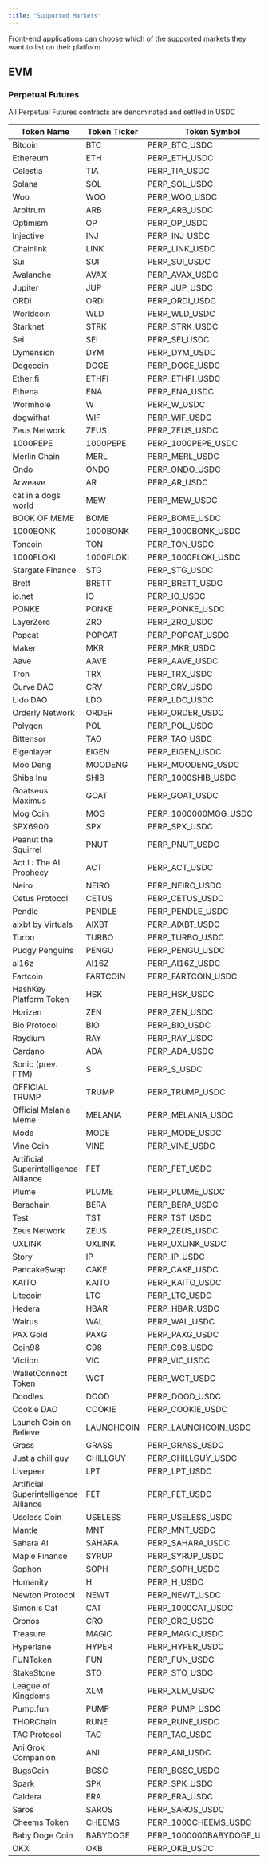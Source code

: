 ```yaml
---
title: "Supported Markets"
---
```


<Note>
  Front-end applications can choose which of the supported markets they want to list on their
  platform
</Note>

## EVM

### Perpetual Futures

<Note>All Perpetual Futures contracts are denominated and settled in USDC</Note>

| Token Name                            | Token Ticker | Token Symbol              |
| ------------------------------------- | ------------ | ------------------------- |
| Bitcoin                               | BTC          | PERP_BTC_USDC             |
| Ethereum                              | ETH          | PERP_ETH_USDC             |
| Celestia                              | TIA          | PERP_TIA_USDC             |
| Solana                                | SOL          | PERP_SOL_USDC             |
| Woo                                   | WOO          | PERP_WOO_USDC             |
| Arbitrum                              | ARB          | PERP_ARB_USDC             |
| Optimism                              | OP           | PERP_OP_USDC              |
| Injective                             | INJ          | PERP_INJ_USDC             |
| Chainlink                             | LINK         | PERP_LINK_USDC            |
| Sui                                   | SUI          | PERP_SUI_USDC             |
| Avalanche                             | AVAX         | PERP_AVAX_USDC            |
| Jupiter                               | JUP          | PERP_JUP_USDC             |
| ORDI                                  | ORDI         | PERP_ORDI_USDC            |
| Worldcoin                             | WLD          | PERP_WLD_USDC             |
| Starknet                              | STRK         | PERP_STRK_USDC            |
| Sei                                   | SEI          | PERP_SEI_USDC             |
| Dymension                             | DYM          | PERP_DYM_USDC             |
| Dogecoin                              | DOGE         | PERP_DOGE_USDC            |
| Ether.fi                              | ETHFI        | PERP_ETHFI_USDC           |
| Ethena                                | ENA          | PERP_ENA_USDC             |
| Wormhole                              | W            | PERP_W_USDC               |
| dogwifhat                             | WIF          | PERP_WIF_USDC             |
| Zeus Network                          | ZEUS         | PERP_ZEUS_USDC            |
| 1000PEPE                              | 1000PEPE     | PERP_1000PEPE_USDC        |
| Merlin Chain                          | MERL         | PERP_MERL_USDC            |
| Ondo                                  | ONDO         | PERP_ONDO_USDC            |
| Arweave                               | AR           | PERP_AR_USDC              |
| cat in a dogs world                   | MEW          | PERP_MEW_USDC             |
| BOOK OF MEME                          | BOME         | PERP_BOME_USDC            |
| 1000BONK                              | 1000BONK     | PERP_1000BONK_USDC        |
| Toncoin                               | TON          | PERP_TON_USDC             |
| 1000FLOKI                             | 1000FLOKI    | PERP_1000FLOKI_USDC       |
| Stargate Finance                      | STG          | PERP_STG_USDC             |
| Brett                                 | BRETT        | PERP_BRETT_USDC           |
| io.net                                | IO           | PERP_IO_USDC              |
| PONKE                                 | PONKE        | PERP_PONKE_USDC           |
| LayerZero                             | ZRO          | PERP_ZRO_USDC             |
| Popcat                                | POPCAT       | PERP_POPCAT_USDC          |
| Maker                                 | MKR          | PERP_MKR_USDC             |
| Aave                                  | AAVE         | PERP_AAVE_USDC            |
| Tron                                  | TRX          | PERP_TRX_USDC             |
| Curve DAO                             | CRV          | PERP_CRV_USDC             |
| Lido DAO                              | LDO          | PERP_LDO_USDC             |
| Orderly Network                       | ORDER        | PERP_ORDER_USDC           |
| Polygon                               | POL          | PERP_POL_USDC             |
| Bittensor                             | TAO          | PERP_TAO_USDC             |
| Eigenlayer                            | EIGEN        | PERP_EIGEN_USDC           |
| Moo Deng                              | MOODENG      | PERP_MOODENG_USDC         |
| Shiba Inu                             | SHIB         | PERP_1000SHIB_USDC        |
| Goatseus Maximus                      | GOAT         | PERP_GOAT_USDC            |
| Mog Coin                              | MOG          | PERP_1000000MOG_USDC      |
| SPX6900                               | SPX          | PERP_SPX_USDC             |
| Peanut the Squirrel                   | PNUT         | PERP_PNUT_USDC            |
| Act I \: The AI Prophecy              | ACT          | PERP_ACT_USDC             |
| Neiro                                 | NEIRO        | PERP_NEIRO_USDC           |
| Cetus Protocol                        | CETUS        | PERP_CETUS_USDC           |
| Pendle                                | PENDLE       | PERP_PENDLE_USDC          |
| aixbt by Virtuals                     | AIXBT        | PERP_AIXBT_USDC           |
| Turbo                                 | TURBO        | PERP_TURBO_USDC           |
| Pudgy Penguins                        | PENGU        | PERP_PENGU_USDC           |
| ai16z                                 | AI16Z        | PERP_AI16Z_USDC           |
| Fartcoin                              | FARTCOIN     | PERP_FARTCOIN_USDC        |
| HashKey Platform Token                | HSK          | PERP_HSK_USDC             |
| Horizen                               | ZEN          | PERP_ZEN_USDC             |
| Bio Protocol                          | BIO          | PERP_BIO_USDC             |
| Raydium                               | RAY          | PERP_RAY_USDC             |
| Cardano                               | ADA          | PERP_ADA_USDC             |
| Sonic (prev. FTM)                     | S            | PERP_S_USDC               |
| OFFICIAL TRUMP                        | TRUMP        | PERP_TRUMP_USDC           |
| Official Melania Meme                 | MELANIA      | PERP_MELANIA_USDC         |
| Mode                                  | MODE         | PERP_MODE_USDC            |
| Vine Coin                             | VINE         | PERP_VINE_USDC            |
| Artificial Superintelligence Alliance | FET          | PERP_FET_USDC             |
| Plume                                 | PLUME        | PERP_PLUME_USDC           |
| Berachain                             | BERA         | PERP_BERA_USDC            |
| Test                                  | TST          | PERP_TST_USDC             |
| Zeus Network                          | ZEUS         | PERP_ZEUS_USDC            |
| UXLINK                                | UXLINK       | PERP_UXLINK_USDC          |
| Story                                 | IP           | PERP_IP_USDC              |
| PancakeSwap                           | CAKE         | PERP_CAKE_USDC            |
| KAITO                                 | KAITO        | PERP_KAITO_USDC           |
| Litecoin                              | LTC          | PERP_LTC_USDC             |
| Hedera                                | HBAR         | PERP_HBAR_USDC            |
| Walrus                                | WAL          | PERP_WAL_USDC             |
| PAX Gold                              | PAXG         | PERP_PAXG_USDC            |
| Coin98                                | C98          | PERP_C98_USDC             |
| Viction                               | VIC          | PERP_VIC_USDC             |
| WalletConnect Token                   | WCT          | PERP_WCT_USDC             |
| Doodles                               | DOOD         | PERP_DOOD_USDC            |
| Cookie DAO                            | COOKIE       | PERP_COOKIE_USDC          |
| Launch Coin on Believe                | LAUNCHCOIN   | PERP_LAUNCHCOIN_USDC      |
| Grass                                 | GRASS        | PERP_GRASS_USDC           |
| Just a chill guy                      | CHILLGUY     | PERP_CHILLGUY_USDC        |
| Livepeer                              | LPT          | PERP_LPT_USDC             |
| Artificial Superintelligence Alliance | FET          | PERP_FET_USDC             |
| Useless Coin                          | USELESS      | PERP_USELESS_USDC         |
| Mantle                                | MNT          | PERP_MNT_USDC             |
| Sahara AI                             | SAHARA       | PERP_SAHARA_USDC          |
| Maple Finance                         | SYRUP        | PERP_SYRUP_USDC           |
| Sophon                                | SOPH         | PERP_SOPH_USDC            |
| Humanity                              | H            | PERP_H_USDC               |
| Newton Protocol                       | NEWT         | PERP_NEWT_USDC            |
| Simon's Cat                           | CAT          | PERP_1000CAT_USDC         |
| Cronos                                | CRO          | PERP_CRO_USDC             |
| Treasure                              | MAGIC        | PERP_MAGIC_USDC           |
| Hyperlane                             | HYPER        | PERP_HYPER_USDC           |
| FUNToken                              | FUN          | PERP_FUN_USDC             |
| StakeStone                            | STO          | PERP_STO_USDC             |
| League of Kingdoms                    | XLM          | PERP_XLM_USDC             |
| Pump.fun                              | PUMP         | PERP_PUMP_USDC            |
| THORChain                             | RUNE         | PERP_RUNE_USDC            |
| TAC Protocol                          | TAC          | PERP_TAC_USDC             |
| Ani Grok Companion                    | ANI          | PERP_ANI_USDC             |
| BugsCoin                              | BGSC         | PERP_BGSC_USDC            |
| Spark                                 | SPK          | PERP_SPK_USDC             |
| Caldera                               | ERA          | PERP_ERA_USDC             |
| Saros                                 | SAROS        | PERP_SAROS_USDC           |
| Cheems Token                          | CHEEMS       | PERP_1000CHEEMS_USDC      |
| Baby Doge Coin                        | BABYDOGE     | PERP_1000000BABYDOGE_USDC |
| OKX                                   | OKB          | PERP_OKB_USDC             |
